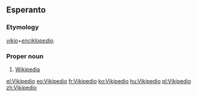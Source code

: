 ==Esperanto==
===Etymology ===
''[[vikio]]''+''[[enciklopedio]]''.
===Proper noun===
{{eo-proper noun}}

# [[Wikipedia]]

[[el:Vikipedio]]
[[eo:Vikipedio]]
[[fr:Vikipedio]]
[[ko:Vikipedio]]
[[hu:Vikipedio]]
[[pl:Vikipedio]]
[[zh:Vikipedio]]